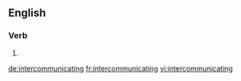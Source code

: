 ==English==

===Verb===
{{head|en|present participle}}

# {{present participle of|intercommunicate|lang=en}}

[[de:intercommunicating]]
[[fr:intercommunicating]]
[[vi:intercommunicating]]